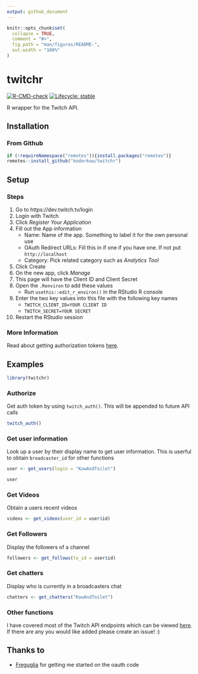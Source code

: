 ```yaml
---
output: github_document
---
```


<!-- README.md is generated from README.Rmd. Please edit that file -->

```r
knitr::opts_chunk$set(
  collapse = TRUE,
  comment = "#>",
  fig.path = "man/figures/README-",
  out.width = "100%"
)
```

# twitchr

<!-- badges: start -->
[![R-CMD-check](https://github.com/KoderKow/twitchr/workflows/R-CMD-check/badge.svg)](https://github.com/KoderKow/twitchr/actions)
[![Lifecycle: stable](https://img.shields.io/badge/lifecycle-stable-brightgreen.svg)](https://lifecycle.r-lib.org/articles/stages.html#stable)
<!-- badges: end -->

R wrapper for the Twitch API.

## Installation

### From Github

```r
if (!requireNamespace("remotes")){install.packages("remotes")}
remotes::install_github("koderkow/twitchr")
```

## Setup

### Steps

1. Go to https://dev.twitch.tv/login
2. Login with Twitch
3. Click *Register Your Application*
4. Fill out the App information
    - Name: Name of the app. Something to label it for the own personal use
    - OAuth Redirect URLs: Fill this in if one if you have one. If not put `http://localhost`
    - Category: Pick related category such as *Analytics Tool*
5. Click Create
6. On the new app, click *Manage*
7. This page will have the Client ID and Client Secret
8. Open the `.Renviron` to add these values
    - Run `usethis::edit_r_environ()` in the RStudio R console
9. Enter the two key values into this file with the following key names
    - `TWITCH_CLIENT_ID=YOUR CLIENT ID`
    - `TWITCH_SECRET=YOUR SECRET`
10. Restart the RStudio session

### More Information

Read about getting authorization tokens [here](https://dev.twitch.tv/docs/authentication/).

## Examples

```r
library(twitchr)
```

### Authorize

Get auth token by using `twitch_auth()`. This will be appended to future API calls

```r
twitch_auth()
```

### Get user information

Look up a user by their display name to get user information. This is userful to obtain `broadcaster_id` for other functions

```r
user <- get_users(login = "KowAndToilet")

user
```

### Get Videos

Obtain a users recent videos 

```r
videos <- get_videos(user_id = user$id)
```

### Get Followers

Display the followers of a channel

```r
followers <- get_follows(to_id = user$id)
```

### Get chatters

Display who is currently in a broadcasters chat

```r
chatters <- get_chatters("KowAndToilet")
```

### Other functions

I have covered most of the Twitch API endpoints which can be viewed [here](https://koderkow.github.io/twitchr/reference/index.html). If there are any you would like added please create an issue! :)

## Thanks to

- [Freguglia](https://github.com/Freguglia/rTwitchAPI/) for getting me started on the oauth code
